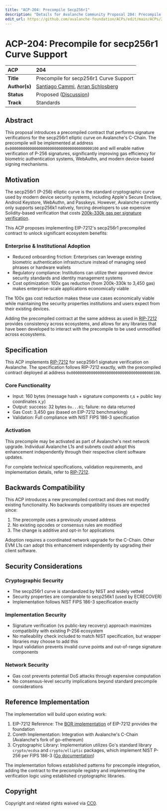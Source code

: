 ```yaml
---
title: "ACP-204: Precompile Secp256r1"
description: "Details for Avalanche Community Proposal 204: Precompile Secp256r1"
edit_url: https://github.com/avalanche-foundation/ACPs/edit/main/ACPs/204-precompile-secp256r1/README.md
---
```


# ACP-204: Precompile for secp256r1 Curve Support

| ACP | 204 |
| :--- | :--- |
| **Title** | Precompile for secp256r1 Curve Support |
| **Author(s)** | [Santiago Cammi](https://github.com/scammi), [Arran Schlosberg](https://github.com/ARR4N)  |
| **Status** | Proposed ([Discussion](https://github.com/avalanche-foundation/ACPs/discussions/212)) |
| **Track** | Standards |

## Abstract

This proposal introduces a precompiled contract that performs signature verifications for the secp256r1 elliptic curve on Avalanche's C-Chain. The precompile will be implemented at address `0x0000000000000000000000000000000000000100` and will enable native verification of P-256 signatures, significantly improving gas efficiency for biometric authentication systems, WebAuthn, and modern device-based signing mechanisms.

## Motivation

The secp256r1 (P-256) elliptic curve is the standard cryptographic curve used by modern device security systems, including Apple's Secure Enclave, Android Keystore, WebAuthn, and Passkeys. However, Avalanche currently only supports secp256k1 natively, forcing developers to use expensive Solidity-based verification that costs [200k-330k gas per signature verification](https://hackmd.io/@1ofB8klpQky-YoR5pmPXFQ/SJ0nuzD1T#Smart-Contract-Based-Verifiers).

This ACP proposes implementing EIP-7212's secp256r1 precompiled contract to unlock significant ecosystem benefits:

### Enterprise & Institutional Adoption

- Reduced onboarding friction: Enterprises can leverage existing biometric authentication infrastructure instead of managing seed phrases or hardware wallets
- Regulatory compliance: Institutions can utilize their approved device security standards and identity management systems
- Cost optimization: 100x gas reduction (from 200k-330k to 3,450 gas) makes enterprise-scale applications economically viable

The 100x gas cost reduction makes these use cases economically viable while maintaining the security properties institutions and users expect from their existing devices. 

Adding the precompiled contract at the same address as used in [RIP-7212](https://github.com/ethereum/RIPs/blob/master/RIPS/rip-7212.md) provides consistency across ecosystems, and allows for any libraries that have been developed to interact with the precompile to be used unmodified across ecosystems.

## Specification

This ACP implements [RIP-7212](https://github.com/ethereum/RIPs/blob/master/RIPS/rip-7212.md) for secp256r1 signature verification on Avalanche. The specification follows RIP-7212 exactly, with the precompiled contract deployed at address `0x0000000000000000000000000000000000000100`.

### Core Functionality

- Input: 160 bytes (message hash + signature components r,s + public key coordinates x,y)
- Output: success: 32 bytes `0x...01`; failure: no data returned
- Gas Cost: 3,450 gas (based on EIP-7212 benchmarking)
- Validation: Full compliance with NIST FIPS 186-3 specification

### Activation

This precompile may be activated as part of Avalanche's next network upgrade. Individual Avalanche L1s and subnets could adopt this enhancement independently through their respective client software updates.

For complete technical specifications, validation requirements, and implementation details, refer to [RIP-7212](https://github.com/ethereum/RIPs/blob/master/RIPS/rip-7212.md).

## Backwards Compatibility

This ACP introduces a new precompiled contract and does not modify existing functionality. No backwards compatibility issues are expected since:

1. The precompile uses a previously unused address
2. No existing opcodes or consensus rules are modified
3. The change is additive and opt-in for applications

Adoption requires a coordinated network upgrade for the C-Chain. Other EVM L1s can adopt this enhancement independently by upgrading their client software.

## Security Considerations

### Cryptographic Security

- The secp256r1 curve is standardized by NIST and widely vetted
- Security properties are comparable to secp256k1 (used by ECRECOVER)
- Implementation follows NIST FIPS 186-3 specification exactly

### Implementation Security
 
- Signature verification (vs public-key recovery) approach maximizes compatibility with existing P-256 ecosystem
- No malleability check included to match NIST specification, but wrapper libraries may choose to add this
- Input validation prevents invalid curve points and out-of-range signature components

### Network Security

- Gas cost prevents potential DoS attacks through expensive computation
- No consensus-level security implications beyond standard precompile considerations

## Reference Implementation

The implementation will build upon existing work:

1. EIP-7212 Reference: The [BOR implementation](https://github.com/maticnetwork/bor/pull/1069) of EIP-7212 provides the foundation
2. Coreth Implementation: Integration with Avalanche's C-Chain (Avalanche's fork of go-ethereum)
3. Cryptographic Library: Implementation utilizes Go's standard library `crypto/ecdsa` and `crypto/elliptic` packages, which implement NIST P-256 per FIPS 186-3 ([Go documentation](https://pkg.go.dev/crypto/elliptic#P256))


The implementation follows established patterns for precompile integration, adding the contract to the precompile registry and implementing the verification logic using established cryptographic libraries.

## Copyright

Copyright and related rights waived via [CC0](https://creativecommons.org/publicdomain/zero/1.0/).